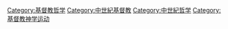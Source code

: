 {{Commonscat|Scholasticism}}
{{Catmore}}

[[Category:基督教哲学|Category:基督教哲学]]
[[Category:中世紀基督教|Category:中世紀基督教]]
[[Category:中世紀哲学|Category:中世紀哲学]]
[[Category:基督教神学运动|Category:基督教神学运动]]